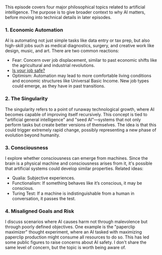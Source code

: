 
This episode covers four major philosophical topics related to artificial intelligence. The purpose is to give broader context to why AI matters, before moving into technical details in later episodes.

### 1. Economic Automation
AI is automating not just simple tasks like data entry or tax prep, but also high-skill jobs such as medical diagnostics, surgery, and creative work like design, music, and art.
There are two common reactions:
- Fear: Concern over job displacement, similar to past economic shifts like the agricultural and industrial revolutions.
- [Is your job safe?](http://www.bbc.com/news/technology-34066941)
- Optimism: Automation may lead to more comfortable living conditions and economic structures like Universal Basic Income. New job types could emerge, as they have in past transitions.

### 2. The Singularity
The singularity refers to a point of runaway technological growth, where AI becomes capable of improving itself recursively.
This concept is tied to "artificial general intelligence" and "seed AI"—systems that not only perform tasks but create better versions of themselves.
The idea is that this could trigger extremely rapid change, possibly representing a new phase of evolution beyond humanity.

### 3. Consciousness
I explore whether consciousness can emerge from machines.
Since the brain is a physical machine and consciousness arises from it, it's possible that artificial systems could develop similar properties.
Related ideas:
- Qualia: Subjective experiences.
- Functionalism: If something behaves like it’s conscious, it may be conscious.
- Turing Test: If a machine is indistinguishable from a human in conversation, it passes the test.

### 4. Misaligned Goals and Risk
I discuss scenarios where AI causes harm not through malevolence but through poorly defined objectives.
One example is the "paperclip maximizer" thought experiment, where an AI tasked with maximizing paperclip production might consume all resources to do so.
This has led some public figures to raise concerns about AI safety. I don't share the same level of concern, but the topic is worth being aware of.